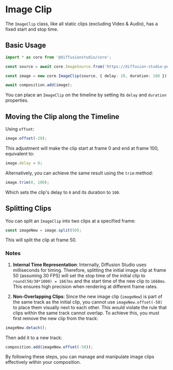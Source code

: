 # Image Clip

The `ImageClip` class, like all static clips (excluding Video & Audio), has a fixed start and stop time.

## Basic Usage

```typescript
import * as core from '@diffusionstudio/core';

const source = await core.ImageSource.from('https://diffusion-studio-public.s3.eu-central-1.amazonaws.com/images/lenna.png');

const image = new core.ImageClip(source, { delay: 20, duration: 100 });

await composition.add(image);
```

You can place an `ImageClip` on the timeline by setting its `delay` and `duration` properties.

## Moving the Clip along the Timeline

Using `offset`:

```typescript
image.offset(-20);
```

This adjustment will make the clip start at frame 0 and end at frame 100, equivalent to:

```typescript
image.delay = 0;
```

Alternatively, you can achieve the same result using the `trim` method:

```typescript
image.trim(0, 100);
```

Which sets the clip's delay to `0` and its duration to `100`.

## Splitting Clips

You can split an `ImageClip` into two clips at a specified frame:

```typescript
const imageNew = image.split(50);
```

This will split the clip at frame 50.

### Notes

1. **Internal Time Representation**: Internally, Diffusion Studio uses milliseconds for timing. Therefore, splitting the initial image clip at frame 50 (assuming 30 FPS) will set the stop time of the initial clip to `round(50/30*1000) = 1667ms` and the start time of the new clip to `1668ms`. This ensures high precision when rendering at different frame rates.

2. **Non-Overlapping Clips**: Since the new image clip (`imageNew`) is part of the same track as the initial clip, you cannot use `imageNew.offset(-50)` to place them visually next to each other. This would violate the rule that clips within the same track cannot overlap. To achieve this, you must first remove the new clip from the track:

```typescript
imageNew.detach();
```

Then add it to a new track:

```typescript
composition.add(imageNew.offset(-50));
```

By following these steps, you can manage and manipulate image clips effectively within your composition.
